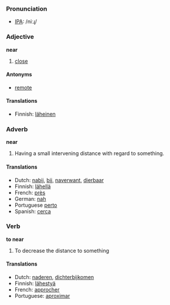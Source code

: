 === Pronunciation ===
*[[w:IPA|IPA]]: /niːɻ/

=== Adjective ===
'''near'''

#[[close]]

====Antonyms====

*[[remote]]

====Translations====

*Finnish: [[läheinen]]

=== Adverb ===
'''near'''

#Having a small intervening distance with regard to something.

==== Translations ====
*Dutch: [[nabij]], [[bij]], [[naverwant]], [[dierbaar]]
*Finnish: [[lähellä]]
*French: [[près]]
*German: [[nah]]
*Portuguese [[perto]]
*Spanish: [[cerca]]

=== Verb ===
'''to near'''

#To decrease the distance to something

==== Translations ====
*Dutch: [[naderen]], [[dichterbijkomen]]
*Finnish: [[lähestyä]]
*French: [[approcher]]
*Portuguese: [[aproximar]]